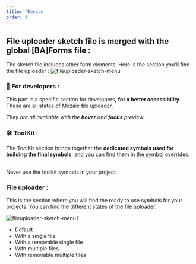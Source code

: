 ```yaml
---
title: 'Design'
order: 4
---
```


## File uploader sketch file is merged with the global [BA]Forms file :

The sketch file includes other form elements. Here is the section you'll find the file uploader :
![fileuploader-sketch-menu](fileuploader-sketch-menu.png)

### **👾 For developers :**

This part is a specific section for developers, **for a better accessibility**. These are all states of Mozaic file uploader.

_They are all available with the **hover** and **focus** preview._

### **🛠 ToolKit :**

The ToolKit section brings together the **dedicated symbols used for building the final symbols**, and you can find them in the symbol overrides.

<br />

<Hint type="dont">
  <HintItem dont>Never use the toolkit symbols in your project.</HintItem>
</Hint>

### **File uploader :**

This is the section where you will find the ready to use symbols for your projects. You can find the different states of the file uploader.

![fileuploader-sketch-menu2](fileuploader-sketch-menu2.png)

- Default
- With a single file
- With a removable single file
- With multiple files
- With removable multiple files
